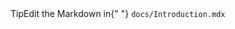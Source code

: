 

<Meta title='About/Introduction' />

<style>
  {`
    .tip-wrapper {
      font-size: 13px;
      line-height: 20px;
      margin-top: 40px;
      margin-bottom: 40px;
    }

    .tip {
      display: inline-block;
      border-radius: 1em;
      font-size: 11px;
      line-height: 12px;
      font-weight: 700;
      background: #E7FDD8;
      color: #66BF3C;
      padding: 4px 12px;
      margin-right: 10px;
      vertical-align: top;
    }

    .tip-wrapper code {
      font-size: 12px;
      display: inline-block;
    }
  `}
</style>

<Introduction />

<div className='tip-wrapper'>
  <span className='tip'>Tip</span>Edit the Markdown in{" "}
  <code>docs/Introduction.mdx</code>
</div>
